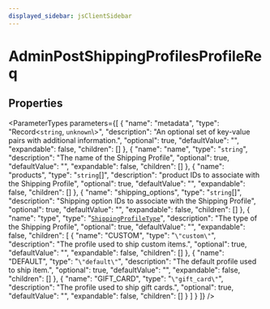 ```yaml
---
displayed_sidebar: jsClientSidebar
---
```



# AdminPostShippingProfilesProfileReq

## Properties

<ParameterTypes parameters={[
  {
    "name": "metadata",
    "type": "Record<`string`, `unknown`\\>",
    "description": "An optional set of key-value pairs with additional information.",
    "optional": true,
    "defaultValue": "",
    "expandable": false,
    "children": []
  },
  {
    "name": "name",
    "type": "`string`",
    "description": "The name of the Shipping Profile",
    "optional": true,
    "defaultValue": "",
    "expandable": false,
    "children": []
  },
  {
    "name": "products",
    "type": "`string`[]",
    "description": "product IDs to associate with the Shipping Profile",
    "optional": true,
    "defaultValue": "",
    "expandable": false,
    "children": []
  },
  {
    "name": "shipping_options",
    "type": "`string`[]",
    "description": "Shipping option IDs to associate with the Shipping Profile",
    "optional": true,
    "defaultValue": "",
    "expandable": false,
    "children": []
  },
  {
    "name": "type",
    "type": "[`ShippingProfileType`](../enums/internal.ShippingProfileType.mdx)",
    "description": "The type of the Shipping Profile",
    "optional": true,
    "defaultValue": "",
    "expandable": false,
    "children": [
      {
        "name": "CUSTOM",
        "type": "``\"custom\"``",
        "description": "The profile used to ship custom items.",
        "optional": true,
        "defaultValue": "",
        "expandable": false,
        "children": []
      },
      {
        "name": "DEFAULT",
        "type": "``\"default\"``",
        "description": "The default profile used to ship item.",
        "optional": true,
        "defaultValue": "",
        "expandable": false,
        "children": []
      },
      {
        "name": "GIFT_CARD",
        "type": "``\"gift_card\"``",
        "description": "The profile used to ship gift cards.",
        "optional": true,
        "defaultValue": "",
        "expandable": false,
        "children": []
      }
    ]
  }
]} />
